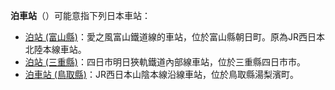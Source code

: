 {{noteTA
|T=zh-tw:泊車站;zh-hk:泊站; zh-cn:泊站;
|1=zh-tw:泊車站;zh-hk:泊站; zh-cn:泊站;
}}
'''泊車站'''（{{jpn|j=泊駅|hg=とまりえき}}）可能意指下列日本車站：

* [[泊站_(富山縣)|泊站 (富山縣)]]：愛之風富山鐵道線的車站，位於富山縣朝日町。原為JR西日本北陸本線車站。
* [[泊站_(三重縣)|泊站 (三重縣)]]：四日市明日狹軌鐵道內部線車站，位於三重縣四日市市。
* [[泊車站_(鳥取縣)|泊車站 (鳥取縣)]]：JR西日本山陰本線沿線車站，位於鳥取縣湯梨濱町。

{{disambig|Cat=二字車站名消歧義|Tomari}}
